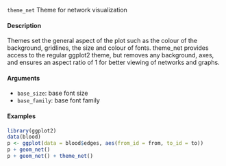 ``theme_net`` Theme for network visualization

#### Description

Themes set the general aspect of the plot such as the colour of the background, gridlines, the size and colour of fonts. theme_net provides access to the regular ggplot2 theme, but removes any
background, axes, and ensures an aspect ratio of 1 for better viewing of networks and graphs.

#### Arguments
* ``base_size``: base font size
* ``base_family``: base font family

#### Examples
```r
library(ggplot2)
data(blood)
p <- ggplot(data = blood$edges, aes(from_id = from, to_id = to))
p + geom_net()
p + geom_net() + theme_net()
```
